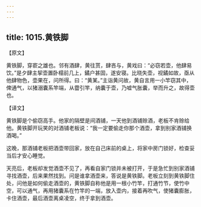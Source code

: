 ```yaml
---
---
---
```

title: 1015.黄铁脚
---



【原文】

黄铁脚，穿窬之雄也。邻有酒肆，黄往贳，肆吝与，黄戏曰：“必窃若壶，他肆易饮。”是夕肆主挈壶置卧榻前几上，鐍户甚固，遂安寝。比晓失壶，视鐍如故，亟从他肆物色，壶果在，问所得。曰：“黄某。”主诣黄问故，黄自言用一小竿窃其中，俾通气，以猪溺囊系竿端，从霤引竿，纳囊于壶，乃嘘气胀囊，举而升之，故得壶也。

【译文】

黄铁脚是个偷窃高手。他家的隔壁是间酒铺，一天他到酒铺赊酒，老板不肯赊给他。黄铁脚开玩笑的对酒铺老板说：“我一定要偷走你那个酒壶，拿到别家酒铺换酒喝。”

这晚，那酒铺老板把酒壶带回家，放在自己床前的桌上，将家中房门锁好，检查妥当后才安心睡觉。

天亮后，老板却发觉酒壶不见了，再看自家门锁并未被打开，于是急忙到别家酒铺寻找酒壶，后来果然找到。问是谁拿酒壶来，答说是黄铁脚。老板立刻到黄铁脚住处，问他是如何偷走酒壶的，黄铁脚自称他是用一根小竹竿，打通竹节，使竹中空，可以通气，再用猪囊系在竹竿的一端，放入壶内，接着再吹气，使猪囊膨胀，卡住酒壶，最后酒壶离桌凌空，终于拿到酒壶。
